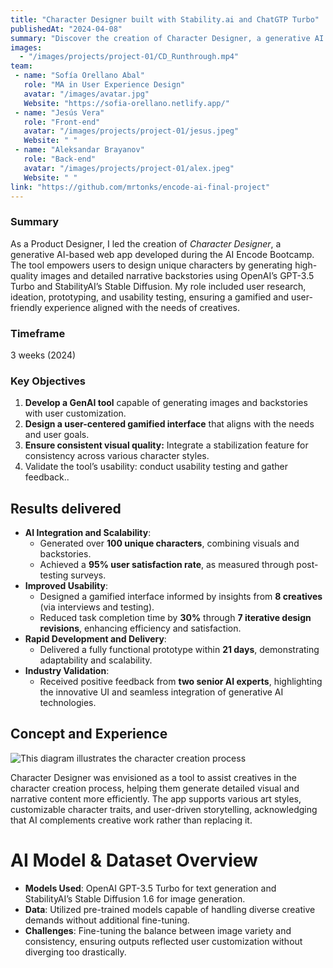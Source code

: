 ```yaml
---
title: "Character Designer built with Stability.ai and ChatGTP Turbo"
publishedAt: "2024-04-08"
summary: "Discover the creation of Character Designer, a generative AI web app, where design and technology meet in an iterative process that brought a gamified, user-centered interface to life. This tool enables users to craft unique characters by generating detailed visuals and narratives, leveraging the power of OpenAI’s GPT-3.5 Turbo and StabilityAI’s Stable Diffusion."
images:
  - "/images/projects/project-01/CD_Runthrough.mp4"
team:
 - name: "Sofía Orellano Abal"
   role: "MA in User Experience Design"
   avatar: "/images/avatar.jpg"
   Website: "https://sofia-orellano.netlify.app/"
 - name: "Jesús Vera"
   role: "Front-end"
   avatar: "/images/projects/project-01/jesus.jpeg"
   Website: " "
 - name: "Aleksandar Brayanov"
   role: "Back-end"
   avatar: "/images/projects/project-01/alex.jpeg"
   Website: " "
link: "https://github.com/mrtonks/encode-ai-final-project"
---
```


### Summary

As a Product Designer, I led the creation of *Character Designer*, a generative AI-based web app developed during the AI Encode Bootcamp. The tool empowers users to design unique characters by generating high-quality images and detailed narrative backstories using OpenAI’s GPT-3.5 Turbo and StabilityAI’s Stable Diffusion. My role included user research, ideation, prototyping, and usability testing, ensuring a gamified and user-friendly experience aligned with the needs of creatives.

### Timeframe

3 weeks (2024)

### Key Objectives

1. **Develop a GenAI tool** capable of generating  images and backstories with user customization.
2. **Design a user-centered gamified interface** that aligns with the needs and user goals.
3. **Ensure consistent visual quality:** Integrate a stabilization feature for consistency across various character styles.
4. Validate the tool’s usability:  conduct usability testing and gather feedback..

## **Results delivered**

- **AI Integration and Scalability**:
    - Generated over **100 unique characters**, combining visuals and backstories.
    - Achieved a **95% user satisfaction rate**, as measured through post-testing surveys.
- **Improved Usability**:
    - Designed a gamified interface informed by insights from **8 creatives** (via interviews and testing).
    - Reduced task completion time by **30%** through **7 iterative design revisions**, enhancing efficiency and satisfaction.
- **Rapid Development and Delivery**:
    - Delivered a fully functional prototype within **21 days**, demonstrating adaptability and scalability.
- **Industry Validation**:
    - Received positive feedback from **two senior AI experts**, highlighting the innovative UI and seamless integration of generative AI technologies.

## Concept and Experience

![This diagram illustrates the character creation process](/images/projects/project-01/Image-32.jpg)

Character Designer was envisioned as a tool to assist creatives in the character creation process, helping them generate detailed visual and narrative content more efficiently. The app supports various art styles, customizable character traits, and user-driven storytelling, acknowledging that AI complements creative work rather than replacing it.

# **AI Model & Dataset Overview**

- **Models Used**: OpenAI GPT-3.5 Turbo for text generation and StabilityAI’s Stable Diffusion 1.6 for image generation.
- **Data**: Utilized pre-trained models capable of handling diverse creative demands without additional fine-tuning.
- **Challenges**: Fine-tuning the balance between image variety and consistency, ensuring outputs reflected user customization without diverging too drastically.
